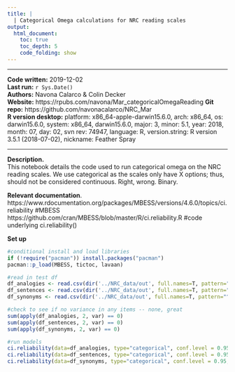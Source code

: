 ```yaml
---
title: | 
  | Categorical Omega calculations for NRC reading scales
output:
  html_document:
    toc: true
    toc_depth: 5
    code_folding: show
---
```


-----

__Code written:__ 2019-12-02  
__Last run:__ `r Sys.Date()`   
__Authors:__ Navona Calarco & Colin Decker  
__Website:__ https://rpubs.com/navona/Mar_categoricalOmegaReading
__Git repo:__ https://github.com/navonacalarco/NRC_Mar  
__R version desktop:__ platform: x86_64-apple-darwin15.6.0, arch: x86_64, os: darwin15.6.0, system: x86_64, darwin15.6.0, major: 3, minor: 5.1, year: 2018, month: 07, day: 02, svn rev: 74947, language: R, version.string: R version 3.5.1 (2018-07-02), nickname: Feather Spray  

-----

__Description.__  
This notebook details the code used to run categorical omega on the NRC reading scales. We use categorical as the scales only have X options; thus, should not be considered continuous. Right, wrong. Binary. 

__Relevant documentation__.  
https://www.rdocumentation.org/packages/MBESS/versions/4.6.0/topics/ci.reliability #MBESS  
https://github.com/cran/MBESS/blob/master/R/ci.reliability.R #code underlying ci.reliability()  


__Set up__

```r

#conditional install and load libraries
if (!require("pacman")) install.packages("pacman")
pacman::p_load(MBESS, tictoc, lavaan)

#read in test df
df_analogies <- read.csv(dir('../NRC_data/out', full.names=T, pattern="^df_analogies_"))
df_sentences <- read.csv(dir('../NRC_data/out', full.names=T, pattern="^df_sentences_"))
df_synonyms <- read.csv(dir('../NRC_data/out', full.names=T, pattern="^df_synonyms_"))

```

```r

#check to see if no variance in any items -- none, great
sum(apply(df_analogies, 2, var) == 0) 
sum(apply(df_sentences, 2, var) == 0) 
sum(apply(df_synonyms, 2, var) == 0) 

#run models
ci.reliability(data=df_analogies, type="categorical", conf.level = 0.95, interval.type="bca", B=1000)
ci.reliability(data=df_sentences, type="categorical", conf.level = 0.95, interval.type="bca", B=1000)
ci.reliability(data=df_synonyms, type="categorical", conf.level = 0.95, interval.type="bca", B=1000)

```

